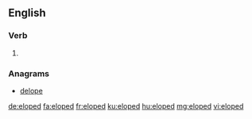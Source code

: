 ==English==

===Verb===
{{head|en|verb form}}

# {{en-past of|elope}}

===Anagrams===
* [[delope#English|delope]]

[[de:eloped]]
[[fa:eloped]]
[[fr:eloped]]
[[ku:eloped]]
[[hu:eloped]]
[[mg:eloped]]
[[vi:eloped]]